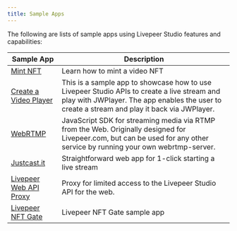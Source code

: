 ```yaml
---
title: Sample Apps
---
```


The following are lists of sample apps using Livepeer Studio features and capabilities:

| Sample App                                                                                                | Description | 
| -------------------------------------------------------------------------------------------------------------- | ---------- | 
| [Mint NFT](https://github.com/codentell/video-nft-sample)  |  Learn how to mint a video NFT                   |                                                                             |
| [Create a Video Player](https://github.com/livepeer/livepeer-jwplayer-demo) |     This is a sample app to showcase how to use Livepeer Studio APIs to create a live stream and play with JWPlayer. The app enables the user to create a stream and play it back via JWPlayer.     |                                        |
| [WebRTMP](https://github.com/livepeer/webrtmp-sdk ) |  JavaScript SDK for streaming media via RTMP from the Web. Originally designed for Livepeer.com, but can be used for any other service by running your own webrtmp-server. | 
| [Justcast.it](https://github.com/victorges/justcast.it) | Straightforward web app for 1-click starting a live stream |
| [Livepeer Web API Proxy](https://github.com/victorges/livepeer-web-api-proxy) | Proxy for limited access to the Livepeer Studio API for the web. | 
| [Livepeer NFT Gate](https://github.com/livepeer/livepeer-nft-gate-example) | Livepeer NFT Gate sample app |